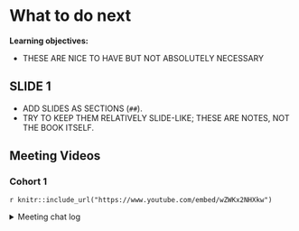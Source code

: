 # What to do next

**Learning objectives:**

- THESE ARE NICE TO HAVE BUT NOT ABSOLUTELY NECESSARY

## SLIDE 1

- ADD SLIDES AS SECTIONS (`##`).
- TRY TO KEEP THEM RELATIVELY SLIDE-LIKE; THESE ARE NOTES, NOT THE BOOK ITSELF.

## Meeting Videos

### Cohort 1

`r knitr::include_url("https://www.youtube.com/embed/wZWKx2NHXkw")`

<details>
<summary> Meeting chat log </summary>

```
00:03:35	Arthur:	Sorry I'm late, Russ
00:04:52	Russ Hyde:	Begin
00:44:30	Arthur:	The relevant xkcd comic: https://xkcd.com/1638/
01:08:46	Trevin Flickinger:	I think I missed those talks. Need to go back and watch the videos
```
</details>
